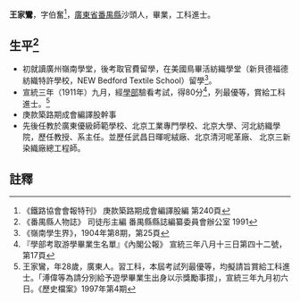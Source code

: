 {{明清人物信息框
| 姓名 = 王家鸞
| 原名 =
| 圖片名稱=  
| 圖片大小 = 220px
| 圖片說明 =  
| 最高職務 =  
| 國家 =  
| 爵位 =
| 籍貫 = [[廣東省|廣東省]][[番禺縣|番禺縣]]
| 族裔 =  
| 旗籍 =  
| 字號 = 字伯奮
| 諡號 = 
| 出生日期 = 
| 出生地點 =
| 逝世日期 =  
| 逝世地點 = 
| 墓葬 = 
| 配偶 =  
| 親屬 =   
| 出身 = 
* 宣統三年進士出身
| 經歷 = 
| 著作 =  
*
*
*
}}
'''王家鸞'''{{BD|1882年||1942年||catIdx=W王}}，字伯奮<ref>《鐵路協會會報特刊》 庚款築路期成會編譯股編 第240頁</ref>，[[廣東省|廣東省]][[番禺縣|番禺縣]]沙頭人，畢業，工科進士。

== 生平<ref> 《番禺縣人物誌》 司徒彤主編 番禺縣縣誌編纂委員會辦公室 1991</ref> ==
* 初就讀廣州嶺南學堂，後考取官費留學，在美國鳥畢活紡織學堂（新貝德福德紡織特許學校，NEW Bedford Textile School）留學<ref>《嶺南學生界》，1904年第8期，第25頁</ref>。
* 宣統三年（1911年）九月，經[[學部|學部]]驗看考試，得80分<ref>『學部考取游學畢業生名單』《內閣公報》 宣統三年八月十三日第四十二號，第17頁</ref>，列最優等，賞給工科進士。<ref> 王家鸞，年28歲，廣東人。習工科，本屆考試列最優等，均擬請旨賞給工科進士。「溥偉等為請分別給予遊學畢業生出身以示獎勵事摺」，宣統三年九月初六日。《歷史檔案》1997年第4期</ref>
* 庚款築路期成會編譯股幹事
* 先後任教於廣東優級師範學校、北京工業專門學校、北京大學、河北紡織學院，歷任教授、系主任。並歷任武昌日暉呢絨廠、北京清河呢革廠、 北京三新染織廠總工程師。

==註釋==
{{reflist}}

{{宣統三年游學畢業進士}}
{{中國人物小作品}}
{{DEFAULTSORT:W王}}